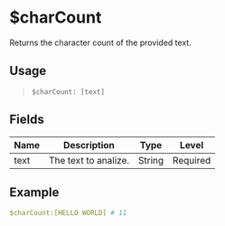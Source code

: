 # $charCount
Returns the character count of the provided text.

## Usage
> `$charCount: [text]`

## Fields
| Name  | Description           | Type   | Level    |
| ----- | --------------------- | ------ | -------- |
| text  | The text to analize.  | String | Required |

## Example
```yaml
$charCount:[HELLO WORLD] # 11
```